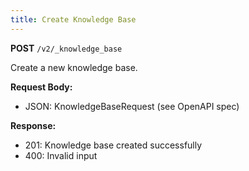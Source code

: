 ```yaml
---
title: Create Knowledge Base
---
```


**POST** `/v2/_knowledge_base`

Create a new knowledge base.

**Request Body:**
- JSON: KnowledgeBaseRequest (see OpenAPI spec)

**Response:**
- 201: Knowledge base created successfully
- 400: Invalid input
